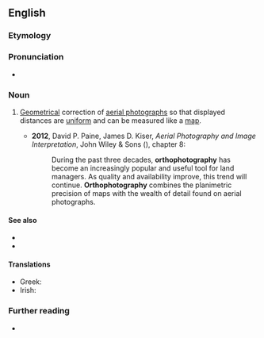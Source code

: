 ==English==

===Etymology===
{{prefix|en|ortho|photography|t1=straight}}

===Pronunciation===
* {{rhymes|en|ɒɡɹəfi}}

===Noun===
{{en-noun|-}}

# {{lb|en|photography}} [[geometrical|Geometrical]] correction of [[aerial photograph]]s so that displayed distances are [[uniform]] and can be measured like a [[map]].
#* '''2012''', David P. Paine, James D. Kiser, ''Aerial Photography and Image Interpretation'', John Wiley & Sons ({{ISBN|9781118112649}}), chapter 8:
#*: During the past three decades, '''orthophotography''' has become an increasingly popular and useful tool for land managers. As quality and availability improve, this trend will continue. '''Orthophotography''' combines the planimetric precision of maps with the wealth of detail found on aerial photographs.

====See also====
* {{l|en|orthophoto}}
* {{l|en|orthoimage}}

====Translations====
{{trans-top|the technology of correcting aerial photographs so that displayed distances are uniform and can be measured like a map}}
* Greek: {{t+|el|ορθοφωτογραφία|f}}
* Irish: {{t|ga|ortafótagrafaíocht|f}}
{{trans-mid}}
{{trans-bottom}}

===Further reading===
* {{pedia|orthophoto}}